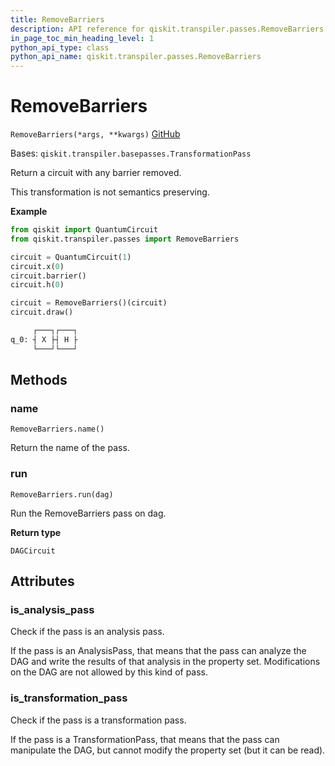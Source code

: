 ```yaml
---
title: RemoveBarriers
description: API reference for qiskit.transpiler.passes.RemoveBarriers
in_page_toc_min_heading_level: 1
python_api_type: class
python_api_name: qiskit.transpiler.passes.RemoveBarriers
---
```


# RemoveBarriers

<span id="qiskit.transpiler.passes.RemoveBarriers" />

`RemoveBarriers(*args, **kwargs)` [GitHub](https://github.com/qiskit/qiskit/tree/stable/0.18/qiskit/transpiler/passes/utils/remove_barriers.py "view source code")

Bases: `qiskit.transpiler.basepasses.TransformationPass`

Return a circuit with any barrier removed.

This transformation is not semantics preserving.

**Example**

```python
from qiskit import QuantumCircuit
from qiskit.transpiler.passes import RemoveBarriers

circuit = QuantumCircuit(1)
circuit.x(0)
circuit.barrier()
circuit.h(0)

circuit = RemoveBarriers()(circuit)
circuit.draw()
```

```python
     ┌───┐┌───┐
q_0: ┤ X ├┤ H ├
     └───┘└───┘
```

## Methods

### name

<span id="qiskit.transpiler.passes.RemoveBarriers.name" />

`RemoveBarriers.name()`

Return the name of the pass.

### run

<span id="qiskit.transpiler.passes.RemoveBarriers.run" />

`RemoveBarriers.run(dag)`

Run the RemoveBarriers pass on dag.

**Return type**

`DAGCircuit`

## Attributes

<span id="qiskit.transpiler.passes.RemoveBarriers.is_analysis_pass" />

### is\_analysis\_pass

Check if the pass is an analysis pass.

If the pass is an AnalysisPass, that means that the pass can analyze the DAG and write the results of that analysis in the property set. Modifications on the DAG are not allowed by this kind of pass.

<span id="qiskit.transpiler.passes.RemoveBarriers.is_transformation_pass" />

### is\_transformation\_pass

Check if the pass is a transformation pass.

If the pass is a TransformationPass, that means that the pass can manipulate the DAG, but cannot modify the property set (but it can be read).

